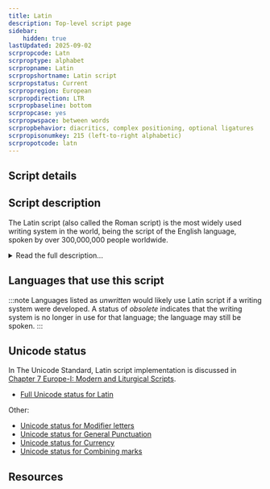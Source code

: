 ```yaml
---
title: Latin
description: Top-level script page
sidebar:
    hidden: true
lastUpdated: 2025-09-02
scrpropcode: Latn
scrproptype: alphabet
scrpropname: Latin
scrpropshortname: Latin script
scrpropstatus: Current
scrpropregion: European
scrpropdirection: LTR
scrpropbaseline: bottom
scrpropcase: yes
scrpropwspace: between words
scrpropbehavior: diacritics, complex positioning, optional ligatures
scrpropisonumkey: 215 (left-to-right alphabetic)
scrpropotcode: latn
---
```



## Script details

<ScriptDetails />

## Script description

The Latin script (also called the Roman script) is the most widely used writing system in the world, being the script of the English language, spoken by over 300,000,000 people worldwide.

<details>
<summary>Read the full description...</summary>It is also the script used for writing a number of Romance, Germanic, Baltic and non-Indo-European languages, as well as the [International Phonetic Alphabet (IPA)](https://scriptsource.org/entry/ucgb77fkvh).

The script was derived from the Western variant of the Greek alphabet. The earliest extant inscription, an engraved brooch now in the ‘Museo Nazionale Preistorico Etnografico Luigi Pigorini’ in Rome, has been dated to the 7th century BC. The script developed slowly over the next thousand years, and by the 4th century AD many of the modern forms had been developed, and writing had settled into a consistent left to right direction. The Latin script was disseminated throughout western, northern and central Europe and the Baltic countries along with the Christian religion. However it was not until the colonization of the Americas, Australia, and parts of Asia, Africa and the Pacific that the script began to spread outside of Europe, carried by the English, Spanish, Portuguese, French, and Dutch languages.

As the script spread around the world, a number of language-specific amendments were made in order to accurately represent the sounds of various languages. These included ligatures, for example the German _esszett_ ß, and a number of diacritics. Some languages also adapted the alphabet by the addition of entirely new letters, such as _eth_ Ðð used in Faroese and Icelandic or _epsilon_ Ɛɛ used in many Niger-Congo orthographies.

The Latin script is bicameral; it is written using both upper- and lower-case letters. It is written horizontally from left to right. Each letter sits on the baseline, with some letters having descenders hanging below the baseline, and some having ascenders protruding beyond the x-height. The script also uses a set of punctuation, which is almost entirely consistent across European languages. Exceptions to this include different syles of quotation marks (“ ” and « »), the Greek question mark, which is identical to the semicolon in many other languages (;), and the Spanish inverted question/exclamation marks (¿ and ¡).

Digits from 0-9 are used. These can be combined to represent larger numbers.
</details>

## Languages that use this script

:::note
Languages listed as _unwritten_ would likely use Latin script if a writing system were developed. A status of _obsolete_ indicates that the writing system is no longer in use for that language; the language may still be spoken.
:::

<WsList script='Latn' wsMax='5' />

## Unicode status

In The Unicode Standard, Latin script implementation is discussed in [Chapter 7 Europe-I: Modern and Liturgical Scripts](http://www.unicode.org/versions/latest/ch07.pdf).

- [Full Unicode status for Latin](/scrlang/unicode/latn-unicode.md)

Other:

- [Unicode status for Modifier letters](/scrlang/unicode/x-mod-letters-unicode.md)
- [Unicode status for General Punctuation](/scrlang/unicode/x-gen-punct-unicode.md)
- [Unicode status for Currency](/scrlang/unicode/x-currency-unicode.md)
- [Unicode status for Combining marks](/scrlang/unicode/x-comb-marks-unicode.md)


## Resources

<ScriptResources detailSummary='seemore' />

